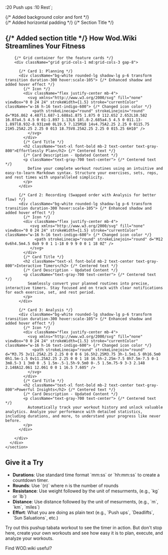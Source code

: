 
  :20 Push ups
  :10 Rest`;

<Meta title="Getting Started" />
   <section className="py-8 bg-gray-50 font-sans"> {/* Added background color and font */}
      <div className="container mx-auto px-4"> {/* Added horizontal padding */}
        {/* Section Title */}
        <h1 className="text-3xl font-bold text-center text-gray-800 mb-12"> {/* Added section title */}
          How Wod.Wiki Streamlines Your Fitness
        </h1>

        {/* Grid container for the feature cards */}
        <div className="grid grid-cols-1 md:grid-cols-3 gap-8">

          {/* Card 1: Planning */}
          <div className="bg-white rounded-lg shadow-lg p-6 transform transition duration-300 hover:scale-105"> {/* Enhanced shadow and added hover effect */}
            {/* Icon */}
            <div className="flex justify-center mb-4">
              <svg xmlns="http://www.w3.org/2000/svg" fill="none" viewBox="0 0 24 24" strokeWidth={1.5} stroke="currentColor" className="w-16 h-16 text-indigo-600"> {/* Changed icon color */}
                <path strokeLinecap="round" strokeLinejoin="round" d="M16.862 4.487l1.687-1.688a1.875 1.875 0 112.652 2.652L10.582 16.07a4.5 4.5 0 01-1.897 1.13L6 18l.8-2.685a4.5 4.5 0 011.13-1.897l8.932-8.931zm0 0L19.5 7.125M18 14v4.75A2.25 2.25 0 0115.75 21H5.25A2.25 2.25 0 013 18.75V8.25A2.25 2.25 0 015.25 6H10" />
              </svg>
            </div>
            {/* Card Title */}
            <h2 className="text-xl font-bold mb-2 text-center text-gray-800">Effortlessly Plan</h2> {/* Centered text */}
            {/* Card Description - Updated Content */}
            <p className="text-gray-700 text-center"> {/* Centered text */}
              Define your complete workout routines using an intuitive and easy-to-learn Markdown syntax. Structure your exercises, sets, reps, and rest times with unparalleled simplicity.
            </p>
          </div>

          {/* Card 2: Recording (Swapped order with Analysis for better flow) */}
          <div className="bg-white rounded-lg shadow-lg p-6 transform transition duration-300 hover:scale-105"> {/* Enhanced shadow and added hover effect */}
            {/* Icon */}
            <div className="flex justify-center mb-4">
               <svg xmlns="http://www.w3.org/2000/svg" fill="none" viewBox="0 0 24 24" strokeWidth={1.5} stroke="currentColor" className="w-16 h-16 text-indigo-600"> {/* Changed icon color */}
                 <path strokeLinecap="round" strokeLinejoin="round" d="M12 6v6h4.5m4.5 0a9 9 0 1 1-18 0 9 9 0 0 1 18 0Z" />
               </svg>
            </div>
            {/* Card Title */}
            <h2 className="text-xl font-bold mb-2 text-center text-gray-800">Interactive Timers</h2> {/* Centered text */}
            {/* Card Description - Updated Content */}
            <p className="text-gray-700 text-center"> {/* Centered text */}
              Seamlessly convert your planned routines into precise, interactive timers. Stay focused and on track with clear notifications for each exercise, set, and rest period.
            </p>
          </div>

          {/* Card 3: Analysis */}
          <div className="bg-white rounded-lg shadow-lg p-6 transform transition duration-300 hover:scale-105"> {/* Enhanced shadow and added hover effect */}
            {/* Icon */}
            <div className="flex justify-center mb-4">
              <svg xmlns="http://www.w3.org/2000/svg" fill="none" viewBox="0 0 24 24" strokeWidth={1.5} stroke="currentColor" className="w-16 h-16 text-indigo-600"> {/* Changed icon color */}
                <path strokeLinecap="round" strokeLinejoin="round" d="M3.75 3v11.25A2.25 2.25 0 0 0 6 16.5h2.25M3.75 3h-1.5m1.5 0h16.5m0 0h1.5m-1.5 0v11.25A2.25 2.25 0 0 1 18 16.5h-2.25m-7.5 0h7.5m-7.5 0-1 3m8.5-3 1 3m0 0 .5 1.5m-.5-1.5h-9.5m0 0-.5 1.5m.75-9 3-3 2.148 2.148A12.061 12.061 0 0 1 16.5 7.605" />
              </svg>
            </div>
            {/* Card Title */}
            <h2 className="text-xl font-bold mb-2 text-center text-gray-800">Powerful Insights</h2> {/* Centered text */}
            {/* Card Description - Updated Content */}
            <p className="text-gray-700 text-center"> {/* Centered text */}
              Automatically track your workout history and unlock valuable analytics. Analyze your performance with detailed statistics, including durations, and more, to understand your progress like never before.
            </p>
          </div>

        </div>
      </div>
    </section>

<h2 className="text-3xl font-bold pt-4 mb-4">Give it a Try</h2>
<ul className="list-disc list-inside space-y-2 mb-6">  
  <li><strong>Durations</strong>: Use standard time format `mm:ss` or `hh:mm:ss` to create a countdown timer.</li>
  <li><strong>Rounds</strong>: Use `(n)` where n is the number of rounds</li>
  <li><strong>Resistance</strong>: Use weight followed by the unit of mesurments, (e.g., `kg` or `lb`)</li>
  <li><strong>Distance</strong>: Use distance followed by the unit of mesurments, (e.g., `m`, `km`, `miles`)</li>
  <li><strong>Effort</strong>: What you are doing as plain text (e.g., `Push ups`, `Deadlifts`, `Sun Saluations`, etc.)</li>
</ul>
<p>
  Try out this pushup tabata workout to see the timer in action.  But don't stop here, create your own workouts and see how easy it is to plan, execute, and analyze your workouts.
</p>

<SoundProvider>
  <ScreenProvider>
    <WikiContainer code={code}/>
  </ScreenProvider>
</SoundProvider>

<div className="grid justify-items-center" style={{ marginTop: '2rem', textAlign: 'center' }}>
  <div className="text-sm" style={{ marginBottom: '1rem' }}>Find WOD.wiki useful?</div>
  <BuyMeACoffee />
</div>